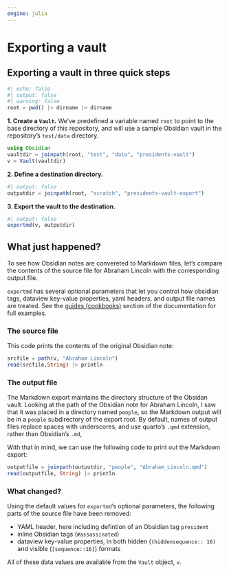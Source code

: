 ```yaml
---
engine: julia
---
```


# Exporting a vault

## Exporting a vault in three quick steps

```julia
#| echo: false
#| output: false
#| warning: false
root = pwd() |> dirname |> dirname
```


**1. Create a `Vault`.** We've predefined a variable named `root` to point to the base directory of this repository, and will use a sample Obsidian vault in the repository's `test/data` directory.

```julia
using Obsidian
vaultdir = joinpath(root, "test", "data", "presidents-vault")
v = Vault(vaultdir)
```

**2. Define a destination directory.**


```julia
#| output: false
outputdir = joinpath(root, "scratch", "presidents-vault-export")
```

**3. Export the vault to the destination.**


```julia
#| output: false
exportmd(v, outputdir)
```

## What just happened?

To see how Obsidian notes are convereted to Markdown files, let's compare the contents of the source file for Abraham Lincoln with the corresponding output file.

::: {.callout-tip}
`exportmd` has several optional parameters that let you control how obsidian tags, dataview key-value properties, yaml headers, and output file names are treated. See the [guides (cookbooks)](../guides/) section of the documentation for full examples.
:::



### The source file


This code prints the contents of the original Obsidian note:

```julia
srcfile = path(v, "Abraham Lincoln")
read(srcfile,String) |> println
```



### The output file

The Markdown export maintains the directory structure of the Obsidan vault. Looking at the path of the Obsidian note for Abraham Lincoln, I saw that it was placed in a directory named `people`, so the Markdown output will be in a `people` subdirectory of the export root. By default, names of output files replace spaces with underscores, and use quarto's `.qmd` extension, rather than Obsidian's `.md`, 

With that in mind, we can use the following code to print out the Markdown export:

```julia
outputfile = joinpath(outputdir, "people", "Abraham_Lincoln.qmd") 
read(outputfile, String) |> println
```

### What changed?

Using the default values for `exportmd`'s optional parameters, the following parts of the source file have been removed:

- YAML header, here including defintion of an Obsidian tag `president`
- inline Obsidian tags (`#assassinated`)
- dataview key-value properties, in both hidden (`(hiddensequence:: 16)` and visible (`[sequence::16]`) formats

All of these data values are available from the `Vault` object, `v`.

